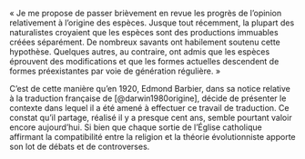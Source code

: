 « Je me propose de passer brièvement en revue les progrès de l’opinion relativement à l’origine des espèces. Jusque tout récemment, la plupart des naturalistes croyaient que les espèces sont des productions immuables créées séparément. De nombreux savants ont habilement soutenu cette hypothèse. Quelques autres, au contraire, ont admis que les espèces éprouvent des modifications et que les formes actuelles descendent de formes préexistantes par voie de génération régulière. »


C'est de cette manière qu'en 1920, Edmond Barbier, dans sa notice relative à la traduction française de \textit{L'Origine des espèces} [@darwin1980origine], décide de présenter le contexte dans lequel il a été amené à effectuer ce travail de traduction. Ce constat qu'il partage, réalisé il y a presque cent ans, semble pourtant valoir encore aujourd'hui. Si bien que chaque sortie de l'Église catholique affirmant la compatibilité entre la religion et la théorie évolutionniste apporte son lot de débats et de controverses. \par

